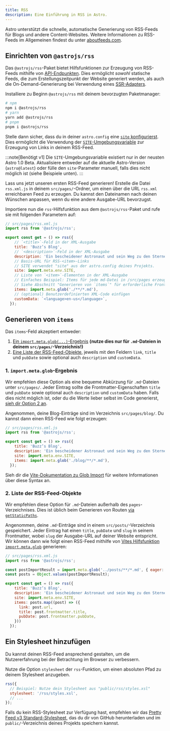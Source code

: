 ```yaml
---
title: RSS
description: Eine Einführung in RSS in Astro.
---
```


Astro unterstützt die schnelle, automatische Generierung von RSS-Feeds für Blogs und andere Content-Websites. Weitere Informationen zu RSS-Feeds im Allgemeinen findest du unter [aboutfeeds.com](https://aboutfeeds.com/).

## Einrichten von `@astrojs/rss`

Das `@astrojs/rss`-Paket bietet Hilfsfunktionen zur Erzeugung von RSS-Feeds mithilfe von [API-Endpunkten](/de/core-concepts/astro-pages/#nicht-html-seiten). Dies ermöglicht _sowohl_ statische Feeds, die zum Erstellungszeitpunkt der Website generiert werden, als auch die On-Demand-Generierung bei Verwendung eines [SSR-Adapters](/de/guides/server-side-rendering/).

Installiere zu Beginn `@astrojs/rss` mit deinem bevorzugten Paketmanager:

```bash
# npm
npm i @astrojs/rss
# yarn
yarn add @astrojs/rss
# pnpm
pnpm i @astrojs/rss
```

Stelle dann sicher, dass du in deiner `astro.config` eine [`site` konfigurierst](/de/reference/configuration-reference/#site). Dies ermöglicht die Verwendung der [`SITE`-Umgebungsvariable](/de/guides/environment-variables/#standard-umgebungsvariablen) zur Erzeugung von Links in deinem RSS-Feed.

:::note[Benötigt v1]
Die `SITE`-Umgebungsvariable existiert nur in der neusten Astro 1.0 Beta. Aktualisiere entweder auf die aktuelle Astro-Version (`astro@latest`) oder fülle den `site`-Parameter manuell, falls dies nicht möglich ist (siehe Beispiele unten).
:::

Lass uns jetzt unseren ersten RSS-Feed generieren! Erstelle die Datei `rss.xml.js` in deinem `src/pages/`-Ordner, um einen über die URL `rss.xml` erreichbaren Feed zu erzeugen. Du kannst den Dateinamen nach deinen Wünschen anpassen, wenn du eine andere Ausgabe-URL bevorzugst.

Importiere nun die `rss`-Hilfsfunktion aus dem `@astrojs/rss`-Paket und rufe sie mit folgenden Parametern auf:

```js
// src/pages/rss.xml.js
import rss from '@astrojs/rss';

export const get = () => rss({
    // `<title>`-Feld in der XML-Ausgabe
    title: 'Buzz’s Blog',
    // `<description>`-Feld in der XML-Ausgabe
    description: 'Ein bescheidener Astronaut und sein Weg zu den Sternen',
    // Basis-URL für RSS-<item>-Links
    // SITE verwendet "site" aus der astro.config deines Projekts.
    site: import.meta.env.SITE,
    // Liste von `<item>`-Elementen in der XML-Ausgabe
    // Einfaches Beispiel: Items für jede md-Datei in /src/pages erzeugen
    // Siehe Abschnitt "Generieren von `items`" für erforderliche Frontmatter und erweiterte Anwendungsfälle
    items: import.meta.glob('./**/*.md'),
    // (optional) Benutzerdefinierten XML-Code einfügen
    customData: `<language>en-us</language>`,
  });
```

## Generieren von `items`

Das `items`-Feld akzeptiert entweder:
1. [Ein `import.meta.glob(...)`-Ergebnis](#1-importmetaglob-ergebnis) **(nutze dies nur für `.md`-Dateien in deinem `src/pages/`-Verzeichnis!)**
2. [Eine Liste der RSS-Feed-Objekte](#2-liste-der-rss-feed-objekte), jeweils mit den Feldern `link`, `title` und `pubDate` sowie optional auch `description` und `customData`.

### 1. `import.meta.glob`-Ergebnis

Wir empfehlen diese Option als eine bequeme Abkürzung für `.md`-Dateien unter `src/pages/`. Jeder Eintrag sollte die Frontmatter-Eigenschaften `title` und `pubDate` sowie optional auch `description` und `customData` haben. Falls dies nicht möglich ist, oder du die Werte lieber selbst im Code generierst, [sieh dir Option 2 an](#2-liste-der-rss-feed-objekte).

Angenommen, deine Blog-Einträge sind im Verzeichnis `src/pages/blog/`. Du kannst dann einen RSS-Feed wie folgt erzeugen:

```js
// src/pages/rss.xml.js
import rss from '@astrojs/rss';

export const get = () => rss({
    title: 'Buzz’s Blog',
    description: 'Ein bescheidener Astronaut und sein Weg zu den Sternen',
    site: import.meta.env.SITE,
    items: import.meta.glob('./blog/**/*.md'),
  });
```

Sieh dir die [Vite-Dokumentation zu Glob Import](https://vitejs.dev/guide/features.html#glob-import) für weitere Informationen über diese Syntax an.

### 2. Liste der RSS-Feed-Objekte

Wir empfehlen diese Option für `.md`-Dateien außerhalb des `pages`-Verzeichnises. Dies ist üblich beim Generieren von Routen [via `getStaticPaths`](/de/reference/api-reference/#getstaticpaths).

Angenommen, deine `.md`-Einträge sind in einem `src/posts/`-Verzeichnis gespeichert. Jeder Eintrag hat einen `title`, `pubDate` und `slug` in seinem Frontmatter, wobei `slug` der Ausgabe-URL auf deiner Website entspricht. Wir können dann wie folgt einen RSS-Feed mithilfe von [Vites Hilfsfunktion `import.meta.glob`](https://vitejs.dev/guide/features.html#glob-import) generieren:

```js
// src/pages/rss.xml.js
import rss from '@astrojs/rss';

const postImportResult = import.meta.glob('../posts/**/*.md', { eager: true });
const posts = Object.values(postImportResult);

export const get = () => rss({
    title: 'Buzz’s Blog',
    description: 'Ein bescheidener Astronaut und sein Weg zu den Sternen',
    site: import.meta.env.SITE,
    items: posts.map((post) => ({
      link: post.url,
      title: post.frontmatter.title,
      pubDate: post.frontmatter.pubDate,
    }))
  });
```

## Ein Stylesheet hinzufügen

Du kannst deinen RSS-Feed ansprechend gestalten, um die Nutzererfahrung bei der Betrachtung im Browser zu verbessern.

Nutze die Option `stylesheet` der `rss`-Funktion, um einen absoluten Pfad zu deinem Stylesheet anzugeben.

```js
rss({
  // Beispiel: Nutze dein Stylesheet aus "public/rss/styles.xsl"
  stylesheet: '/rss/styles.xsl',
  // ...
});
```

Falls du kein RSS-Stylesheet zur Verfügung hast, empfehlen wir das [Pretty Feed v3 Standard-Stylesheet](https://github.com/genmon/aboutfeeds/blob/main/tools/pretty-feed-v3.xsl), das du dir von GitHub herunterladen und im `public/`-Verzeichnis deines Projekts speichern kannst.
